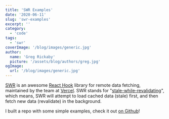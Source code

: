 ```yaml
---
title: 'SWR Examples'
date: '2020-06-11'
slug: 'swr-examples'
excerpt: ''
category:
  - 'code'
tags:
  - 'swr'
coverImage: '/blog/images/generic.jpg'
author:
  name: 'Greg Rickaby'
  picture: '/assets/blog/authors/greg.jpg'
ogImage:
  url: '/blog/images/generic.jpg'
---
```


[SWR](https://swr.now.sh/) is an awesome [React Hook](https://reactjs.org/docs/hooks-intro.html) library for remote data fetching, maintained by the team at [Vercel](https://vercel.com). SWR stands for "[stale-while-revalidating](https://tools.ietf.org/html/rfc5861)", which means, SWR will attempt to load cached data (stale) first, and then fetch new data (revalidate) in the background.

I built a repo with some simple examples, check it out [on Github](https://github.com/gregrickaby/swr-examples)!
